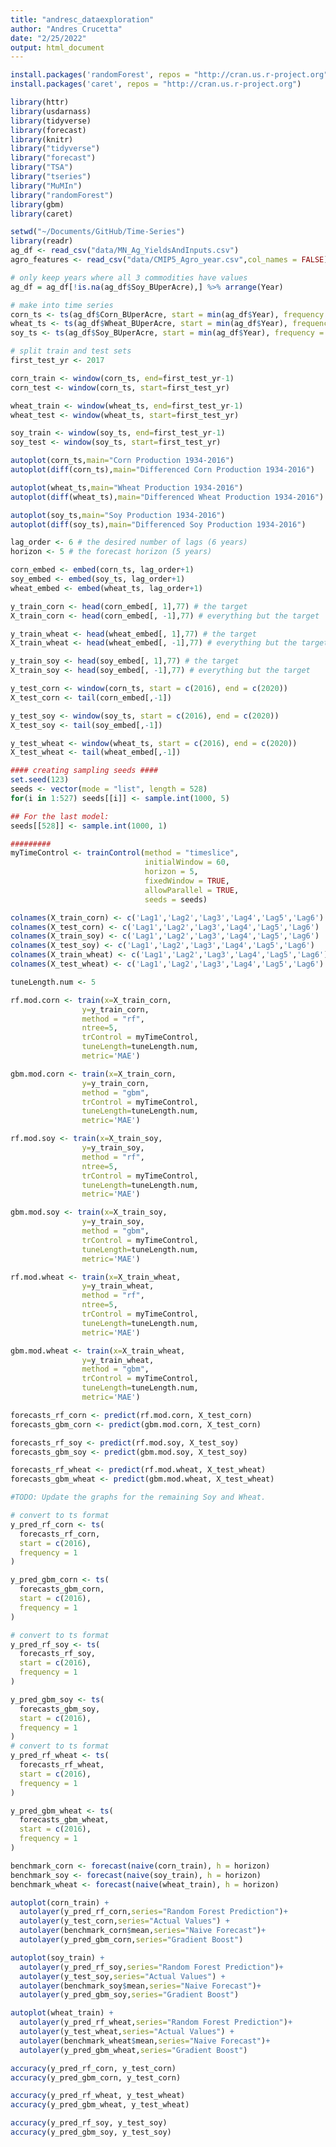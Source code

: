 ```yaml
---
title: "andresc_dataexploration"
author: "Andres Crucetta"
date: "2/25/2022"
output: html_document
---
```

```r
install.packages('randomForest', repos = "http://cran.us.r-project.org")
install.packages('caret', repos = "http://cran.us.r-project.org")
```

```r
library(httr)
library(usdarnass)
library(tidyverse)
library(forecast)
library(knitr)
library("tidyverse")
library("forecast")
library("TSA")
library("tseries")
library("MuMIn")
library("randomForest")
library(gbm)
library(caret)
```

```r
setwd("~/Documents/GitHub/Time-Series")
library(readr)
ag_df <- read_csv("data/MN_Ag_YieldsAndInputs.csv")
agro_features <- read_csv("data/CMIP5_Agro_year.csv",col_names = FALSE)
```



```r
# only keep years where all 3 commodities have values
ag_df = ag_df[!is.na(ag_df$Soy_BUperAcre),] %>% arrange(Year)

# make into time series
corn_ts <- ts(ag_df$Corn_BUperAcre, start = min(ag_df$Year), frequency = 1)
wheat_ts <- ts(ag_df$Wheat_BUperAcre, start = min(ag_df$Year), frequency = 1)
soy_ts <- ts(ag_df$Soy_BUperAcre, start = min(ag_df$Year), frequency = 1)

# split train and test sets
first_test_yr <- 2017

corn_train <- window(corn_ts, end=first_test_yr-1)
corn_test <- window(corn_ts, start=first_test_yr)

wheat_train <- window(wheat_ts, end=first_test_yr-1)
wheat_test <- window(wheat_ts, start=first_test_yr)

soy_train <- window(soy_ts, end=first_test_yr-1)
soy_test <- window(soy_ts, start=first_test_yr)
```

```r
autoplot(corn_ts,main="Corn Production 1934-2016")
autoplot(diff(corn_ts),main="Differenced Corn Production 1934-2016")

autoplot(wheat_ts,main="Wheat Production 1934-2016")
autoplot(diff(wheat_ts),main="Differenced Wheat Production 1934-2016")

autoplot(soy_ts,main="Soy Production 1934-2016")
autoplot(diff(soy_ts),main="Differenced Soy Production 1934-2016")

```



```r
lag_order <- 6 # the desired number of lags (6 years)
horizon <- 5 # the forecast horizon (5 years)

corn_embed <- embed(corn_ts, lag_order+1)
soy_embed <- embed(soy_ts, lag_order+1)
wheat_embed <- embed(wheat_ts, lag_order+1)

y_train_corn <- head(corn_embed[, 1],77) # the target
X_train_corn <- head(corn_embed[, -1],77) # everything but the target

y_train_wheat <- head(wheat_embed[, 1],77) # the target
X_train_wheat <- head(wheat_embed[, -1],77) # everything but the target

y_train_soy <- head(soy_embed[, 1],77) # the target
X_train_soy <- head(soy_embed[, -1],77) # everything but the target

y_test_corn <- window(corn_ts, start = c(2016), end = c(2020))
X_test_corn <- tail(corn_embed[,-1])

y_test_soy <- window(soy_ts, start = c(2016), end = c(2020))
X_test_soy <- tail(soy_embed[,-1])

y_test_wheat <- window(wheat_ts, start = c(2016), end = c(2020))
X_test_wheat <- tail(wheat_embed[,-1])
```

```r
#### creating sampling seeds ####
set.seed(123)
seeds <- vector(mode = "list", length = 528)
for(i in 1:527) seeds[[i]] <- sample.int(1000, 5)

## For the last model:
seeds[[528]] <- sample.int(1000, 1)

#########
myTimeControl <- trainControl(method = "timeslice",
                              initialWindow = 60,
                              horizon = 5,
                              fixedWindow = TRUE,
                              allowParallel = TRUE,
                              seeds = seeds)

colnames(X_train_corn) <- c('Lag1','Lag2','Lag3','Lag4','Lag5','Lag6')
colnames(X_test_corn) <- c('Lag1','Lag2','Lag3','Lag4','Lag5','Lag6')
colnames(X_train_soy) <- c('Lag1','Lag2','Lag3','Lag4','Lag5','Lag6')
colnames(X_test_soy) <- c('Lag1','Lag2','Lag3','Lag4','Lag5','Lag6')
colnames(X_train_wheat) <- c('Lag1','Lag2','Lag3','Lag4','Lag5','Lag6')
colnames(X_test_wheat) <- c('Lag1','Lag2','Lag3','Lag4','Lag5','Lag6')

tuneLength.num <- 5

rf.mod.corn <- train(x=X_train_corn,
                y=y_train_corn,
                method = "rf",
                ntree=5,
                trControl = myTimeControl,
                tuneLength=tuneLength.num,
                metric='MAE')

gbm.mod.corn <- train(x=X_train_corn,
                y=y_train_corn,
                method = "gbm",
                trControl = myTimeControl,
                tuneLength=tuneLength.num,
                metric='MAE')

rf.mod.soy <- train(x=X_train_soy,
                y=y_train_soy,
                method = "rf",
                ntree=5,
                trControl = myTimeControl,
                tuneLength=tuneLength.num,
                metric='MAE')

gbm.mod.soy <- train(x=X_train_soy,
                y=y_train_soy,
                method = "gbm",
                trControl = myTimeControl,
                tuneLength=tuneLength.num,
                metric='MAE')

rf.mod.wheat <- train(x=X_train_wheat,
                y=y_train_wheat,
                method = "rf",
                ntree=5,
                trControl = myTimeControl,
                tuneLength=tuneLength.num,
                metric='MAE')

gbm.mod.wheat <- train(x=X_train_wheat,
                y=y_train_wheat,
                method = "gbm",
                trControl = myTimeControl,
                tuneLength=tuneLength.num,
                metric='MAE')
```

```r
forecasts_rf_corn <- predict(rf.mod.corn, X_test_corn)
forecasts_gbm_corn <- predict(gbm.mod.corn, X_test_corn)

forecasts_rf_soy <- predict(rf.mod.soy, X_test_soy)
forecasts_gbm_soy <- predict(gbm.mod.soy, X_test_soy)

forecasts_rf_wheat <- predict(rf.mod.wheat, X_test_wheat)
forecasts_gbm_wheat <- predict(gbm.mod.wheat, X_test_wheat)

```

```r
#TODO: Update the graphs for the remaining Soy and Wheat.

# convert to ts format
y_pred_rf_corn <- ts(
  forecasts_rf_corn,
  start = c(2016),
  frequency = 1
)

y_pred_gbm_corn <- ts(
  forecasts_gbm_corn,
  start = c(2016),
  frequency = 1
)

# convert to ts format
y_pred_rf_soy <- ts(
  forecasts_rf_soy,
  start = c(2016),
  frequency = 1
)

y_pred_gbm_soy <- ts(
  forecasts_gbm_soy,
  start = c(2016),
  frequency = 1
)
# convert to ts format
y_pred_rf_wheat <- ts(
  forecasts_rf_wheat,
  start = c(2016),
  frequency = 1
)

y_pred_gbm_wheat <- ts(
  forecasts_gbm_wheat,
  start = c(2016),
  frequency = 1
)

benchmark_corn <- forecast(naive(corn_train), h = horizon)
benchmark_soy <- forecast(naive(soy_train), h = horizon)
benchmark_wheat <- forecast(naive(wheat_train), h = horizon)

autoplot(corn_train) +
  autolayer(y_pred_rf_corn,series="Random Forest Prediction")+
  autolayer(y_test_corn,series="Actual Values") +
  autolayer(benchmark_corn$mean,series="Naive Forecast")+
  autolayer(y_pred_gbm_corn,series="Gradient Boost")

autoplot(soy_train) +
  autolayer(y_pred_rf_soy,series="Random Forest Prediction")+
  autolayer(y_test_soy,series="Actual Values") +
  autolayer(benchmark_soy$mean,series="Naive Forecast")+
  autolayer(y_pred_gbm_soy,series="Gradient Boost")

autoplot(wheat_train) +
  autolayer(y_pred_rf_wheat,series="Random Forest Prediction")+
  autolayer(y_test_wheat,series="Actual Values") +
  autolayer(benchmark_wheat$mean,series="Naive Forecast")+
  autolayer(y_pred_gbm_wheat,series="Gradient Boost")
```


```r
accuracy(y_pred_rf_corn, y_test_corn)
accuracy(y_pred_gbm_corn, y_test_corn)

accuracy(y_pred_rf_wheat, y_test_wheat)
accuracy(y_pred_gbm_wheat, y_test_wheat)

accuracy(y_pred_rf_soy, y_test_soy)
accuracy(y_pred_gbm_soy, y_test_soy)
```

